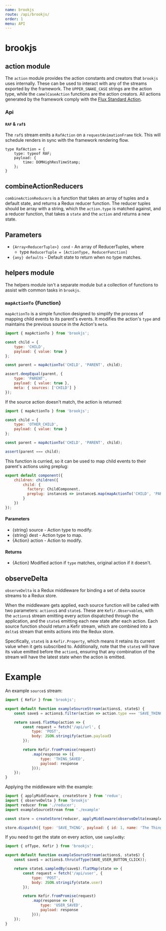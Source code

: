 ```yaml
---
name: brookjs
route: /api/brookjs/
order: 1
menu: API
---
```


# brookjs

## action module

The `action` module provides the action constants and creators that `brookjs` uses internally. These can be used to interact with any of the streams exported by the framework. The `UPPER_SNAKE_CASE` strings are the action type, while the `camelCaseAction` functions are the action creators. All actions generated by the framework comply with the [Flux Standard Action][fsa].

### Api

#### `RAF` & `raf$`

The `raf$` stream emits a `RafAction` on a `requestAnimationFrame` tick. This will schedule renders in sync with the framework rendering flow.

```flow
type RafAction = {
    type: typeof RAF;
    payload: {
        time: DOMHighResTimeStamp;
    };
}
```

## combineActionReducers

`combineActionReducers` is a function that takes an array of tuples and a default state, and returns a Redux reducer function. The reducer tuples should be array with a string, which the `action.type` is matched against, and a reducer function, that takes a `state` and the `action` and returns a new state.

## Parameters

* `{Array<ReducerTuple>} cond` - An array of ReducerTuples, where
    * type `ReducerTuple = [ActionType, ReducerFunction]`
* `{any} defaults` - Default state to return when no type matches.

## helpers module

The helpers module isn't a separate module but a collection of functions to assist with common tasks in `brookjs`.

### `mapActionTo` {Function}

`mapActionTo` is a simple function designed to simplify the process of mapping child events to its parent's events. It modifies the action's `type` and maintains the previous source in the Action's `meta`.

```js
import { mapActionTo } from 'brookjs';

const child = {
    type: 'CHILD',
    payload: { value: true }
};

const parent = mapActionTo('CHILD', 'PARENT', child);

assert.deepEqual(parent, {
    type: 'PARENT',
    payload: { value: true },
    meta: { sources: ['CHILD'] }
});
```

If the source action doesn't match, the action is returned:

```js
import { mapActionTo } from 'brookjs';

const child = {
    type: 'OTHER_CHILD',
    payload: { value: true }
};

const parent = mapActionTo('CHILD', 'PARENT', child);

assert(parent === child);
```

This function is curried, so it can be used to map child events to their parent's actions using preplug:

```js
export default component({
    children: children({
        child: {
          factory: ChildComponent,
          preplug: instance$ => instance$.map(mapActionTo('CHILD', 'PARENT'))
        }
    })
});
```

#### Parameters

* {string} source - Action type to modify.
* {string} dest - Action type to map.
* {Action} action - Action to modify.

#### Returns

* {Action} Modified action if `type` matches, original action if it doesn't.

## observeDelta

`observeDelta` is a Redux middleware for binding a set of delta source streams to a Redux store.

When the middleware gets applied, each source function will be called with two parameters: `actions$` and `state$`. These are `Kefir.Observable`s, with the `actions$` stream emitting every action dispatched through the application, and the `state$` emitting each new state after each action. Each source function should return a Kefir stream, which are combined into a `delta$` stream that emits actions into the Redux store.

Specifically, `state$` is a `Kefir.Property`, which means it retains its current value when it gets subscribed to. Additionally, note that the `state$` will have its value emitted before the `action$`, ensuring that any combination of the stream will have the latest state when the action is emitted.

# Example

An example `source$` stream:

```js
import { Kefir } from 'brookjs';

export default function exampleSourceStream(actions$, state$) {
    const save$ = actions$.filter(action => action.type === 'SAVE_THING');

    return save$.flatMap(action => {
        const request = fetch('/api/url', {
            type: 'POST',
            body: JSON.stringify(action.payload)
        });

        return Kefir.fromPromise(request)
            .map(response => ({
                type: 'THING_SAVED',
                payload: response
            }));
    });
}
```

Applying the middleware with the example:

```js
import { applyMiddleware, createStore } from 'redux';
import { observeDelta } from 'brookjs'
import reducer from './reducer';
import exampleSourceStream from './example'

const store = createStore(reducer, applyMiddleware(observeDelta(exampleSourceStream)));

store.dispatch({ type: 'SAVE_THING', payload: { id: 1, name: 'The Thing to save' } });
```

If you need to get the state on every action, use `sampledBy`:

```js
import { ofType, Kefir } from 'brookjs';

export default function exampleSourceStream(actions$, state$) {
    const save$ = actions$.thru(ofType(SAVE_USER_BUTTON_CLICK));

    return state$.sampledBy(save$).flatMap(state => {
        const request = fetch('/api/user', {
            type: 'POST',
            body: JSON.stringify(state.user)
        });

        return Kefir.fromPromise(request)
            .map(response => ({
                type: 'USER_SAVED',
                payload: response
            }));
    });
}
```

[fsa]: https://github.com/acdlite/flux-standard-action

